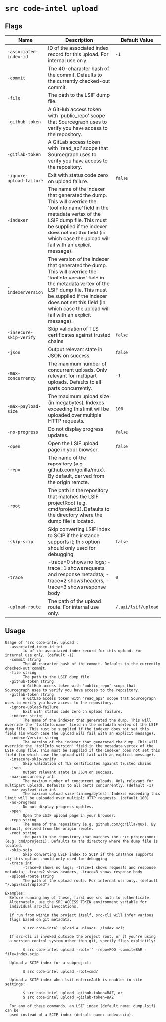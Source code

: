 # `src code-intel upload`


## Flags

| Name | Description | Default Value |
|------|-------------|---------------|
| `-associated-index-id` | ID of the associated index record for this upload. For internal use only. | `-1` |
| `-commit` | The 40-character hash of the commit. Defaults to the currently checked-out commit. |  |
| `-file` | The path to the LSIF dump file. |  |
| `-github-token` | A GitHub access token with 'public_repo' scope that Sourcegraph uses to verify you have access to the repository. |  |
| `-gitlab-token` | A GitLab access token with 'read_api' scope that Sourcegraph uses to verify you have access to the repository. |  |
| `-ignore-upload-failure` | Exit with status code zero on upload failure. | `false` |
| `-indexer` | The name of the indexer that generated the dump. This will override the 'toolInfo.name' field in the metadata vertex of the LSIF dump file. This must be supplied if the indexer does not set this field (in which case the upload will fail with an explicit message). |  |
| `-indexerVersion` | The version of the indexer that generated the dump. This will override the 'toolInfo.version' field in the metadata vertex of the LSIF dump file. This must be supplied if the indexer does not set this field (in which case the upload will fail with an explicit message). |  |
| `-insecure-skip-verify` | Skip validation of TLS certificates against trusted chains | `false` |
| `-json` | Output relevant state in JSON on success. | `false` |
| `-max-concurrency` | The maximum number of concurrent uploads. Only relevant for multipart uploads. Defaults to all parts concurrently. | `-1` |
| `-max-payload-size` | The maximum upload size (in megabytes). Indexes exceeding this limit will be uploaded over multiple HTTP requests. | `100` |
| `-no-progress` | Do not display progress updates. | `false` |
| `-open` | Open the LSIF upload page in your browser. | `false` |
| `-repo` | The name of the repository (e.g. github.com/gorilla/mux). By default, derived from the origin remote. |  |
| `-root` | The path in the repository that matches the LSIF projectRoot (e.g. cmd/project1). Defaults to the directory where the dump file is located. |  |
| `-skip-scip` | Skip converting LSIF index to SCIP if the instance supports it; this option should only used for debugging | `false` |
| `-trace` | -trace=0 shows no logs; -trace=1 shows requests and response metadata; -trace=2 shows headers, -trace=3 shows response body | `0` |
| `-upload-route` | The path of the upload route. For internal use only. | `/.api/lsif/upload` |


## Usage

```
Usage of 'src code-intel upload':
  -associated-index-id int
    	ID of the associated index record for this upload. For internal use only. (default -1)
  -commit string
    	The 40-character hash of the commit. Defaults to the currently checked-out commit.
  -file string
    	The path to the LSIF dump file.
  -github-token string
    	A GitHub access token with 'public_repo' scope that Sourcegraph uses to verify you have access to the repository.
  -gitlab-token string
    	A GitLab access token with 'read_api' scope that Sourcegraph uses to verify you have access to the repository.
  -ignore-upload-failure
    	Exit with status code zero on upload failure.
  -indexer string
    	The name of the indexer that generated the dump. This will override the 'toolInfo.name' field in the metadata vertex of the LSIF dump file. This must be supplied if the indexer does not set this field (in which case the upload will fail with an explicit message).
  -indexerVersion string
    	The version of the indexer that generated the dump. This will override the 'toolInfo.version' field in the metadata vertex of the LSIF dump file. This must be supplied if the indexer does not set this field (in which case the upload will fail with an explicit message).
  -insecure-skip-verify
    	Skip validation of TLS certificates against trusted chains
  -json
    	Output relevant state in JSON on success.
  -max-concurrency int
    	The maximum number of concurrent uploads. Only relevant for multipart uploads. Defaults to all parts concurrently. (default -1)
  -max-payload-size int
    	The maximum upload size (in megabytes). Indexes exceeding this limit will be uploaded over multiple HTTP requests. (default 100)
  -no-progress
    	Do not display progress updates.
  -open
    	Open the LSIF upload page in your browser.
  -repo string
    	The name of the repository (e.g. github.com/gorilla/mux). By default, derived from the origin remote.
  -root string
    	The path in the repository that matches the LSIF projectRoot (e.g. cmd/project1). Defaults to the directory where the dump file is located.
  -skip-scip
    	Skip converting LSIF index to SCIP if the instance supports it; this option should only used for debugging
  -trace int
    	-trace=0 shows no logs; -trace=1 shows requests and response metadata; -trace=2 shows headers, -trace=3 shows response body
  -upload-route string
    	The path of the upload route. For internal use only. (default "/.api/lsif/upload")

Examples:
  Before running any of these, first use src auth to authenticate.
  Alternately, use the SRC_ACCESS_TOKEN environment variable for
  individual src-cli invocations. 

  If run from within the project itself, src-cli will infer various
  flags based on git metadata.

        $ src code-intel upload # uploads ./index.scip

  If src-cli is invoked outside the project root, or if you're using
  a version control system other than git, specify flags explicitly:

    	$ src code-intel upload -root='' -repo=FOO -commit=BAR -file=index.scip

  Upload a SCIP index for a subproject:

    	$ src code-intel upload -root=cmd/

  Upload a SCIP index when lsif.enforceAuth is enabled in site settings:

    	$ src code-intel upload -github-token=BAZ, or
    	$ src code-intel upload -gitlab-token=BAZ

  For any of these commands, an LSIF index (default name: dump.lsif) can be
  used instead of a SCIP index (default name: index.scip).


```
	
